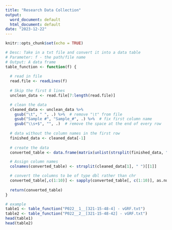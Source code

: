 ```yaml
---
title: "Research Data Collection"
output:
  word_document: default
  html_document: default
date: "2023-12-22"
---
```


```r
knitr::opts_chunk$set(echo = TRUE)
```


```r
# Desc: Take in a txt file and convert it into a data table
# Parameter: f - the path/file name
# Output: A data frame
table_function <- function(f) {
  
  # read in file
  read.file <- readLines(f)
  
  # Skip the first 8 lines
  unclean_data <- read.file[7:length(read.file)]

  # clean the data
  cleaned_data <- unclean_data %>%
    gsub("\t", " ", .) %>%  # remove "\t" from file
    gsub("Sample #", "Sample_#", .) %>%  # fix first column name
    gsub("\\s+$", "", .)  # remove the space at the end of every row
    
  # data without the column names in the first row
  finished_data <- cleaned_data[-1]
  
  # create the data 
  converted_table <- data.frame(matrix(unlist(strsplit(finished_data, " ")), ncol = length(strsplit(finished_data[1], " ")[[1]]), byrow = TRUE))

  # Assign column names
  colnames(converted_table) <- strsplit(cleaned_data[1], " ")[[1]]

  # convert the columns to be of type dbl rather than chr
  converted_table[,c(1:10)] <- sapply(converted_table[, c(1:10)], as.numeric)
  
  return(converted_table)
}
```


```r
# example
table1 <- table_function("P022__1__[321-15-48-4] - vGRF.txt")
table2 <- table_function("P022__2__[321-15-48-42] - vGRF.txt")
head(table1)
head(table2)
```





